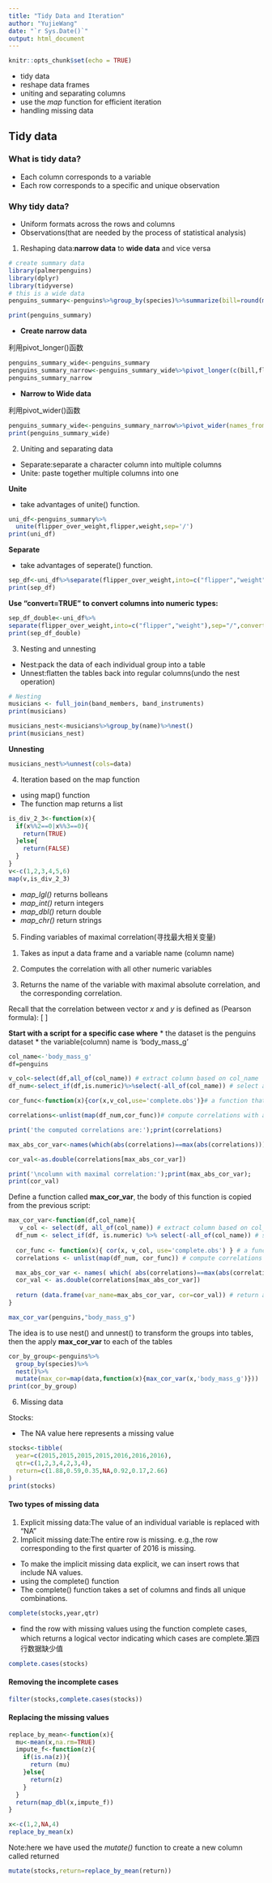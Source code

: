```yaml
---
title: "Tidy Data and Iteration"
author: "YujieWang"
date: "`r Sys.Date()`"
output: html_document
---
```


```r
knitr::opts_chunk$set(echo = TRUE)
```

* tidy data
* reshape data frames
* uniting and separating columns
* use the *map* function for efficient iteration
* handling missing data


## Tidy data

### What is tidy data?
* Each column corresponds to a variable
* Each row corresponds to a specific and unique observation

### Why tidy data?
* Uniform formats across the rows and columns
* Observations(that are needed by the process of statistical analysis)

1. Reshaping data:**narrow data** to **wide data** and vice versa
```r
# create summary data
library(palmerpenguins)
library(dplyr)
library(tidyverse)
# this is a wide data
penguins_summary<-penguins%>%group_by(species)%>%summarize(bill=round(mean(bill_length_mm,na.rm=TRUE),digits=1),flipper=round(mean(flipper_length_mm,na.rm=TRUE),digits=1),weight=round(mean(body_mass_g,na.rm=TRUE),digits=1))

print(penguins_summary)
```
* **Create narrow data**

利用pivot_longer()函数
```r
penguins_summary_wide<-penguins_summary
penguins_summary_narrow<-penguins_summary_wide%>%pivot_longer(c(bill,flipper,weight),names_to='property',values_to='value')
penguins_summary_narrow
```

* **Narrow to Wide data**

利用pivot_wider()函数
```r
penguins_summary_wide<-penguins_summary_narrow%>%pivot_wider(names_from=property,values_from=value)
print(penguins_summary_wide)
```


2. Uniting and separating data
* Separate:separate a character column into multiple columns
* Unite: paste together multiple columns into one

**Unite**

* take advantages of unite() function.
```r
uni_df<-penguins_summary%>%
  unite(flipper_over_weight,flipper,weight,sep='/')
print(uni_df)
```
**Separate**

* take advantages of seperate() function.
```r
sep_df<-uni_df%>%separate(flipper_over_weight,into=c("flipper","weight"),sep="/")
print(sep_df)
```
**Use "convert=TRUE" to convert columns into numeric types:**
```r
sep_df_double<-uni_df%>%
separate(flipper_over_weight,into=c("flipper","weight"),sep="/",convert=TRUE)
print(sep_df_double)
```

3. Nesting and unnesting
* Nest:pack the data of each individual group into a table
* Unnest:flatten the tables back into regular columns(undo the nest operation)

```r
# Nesting
musicians <- full_join(band_members, band_instruments)
print(musicians)
```
```r
musicians_nest<-musicians%>%group_by(name)%>%nest()
print(musicians_nest)
```
**Unnesting**
```r
musicians_nest%>%unnest(cols=data)
```


4. Iteration based on the map function
* using map() function
* The function map returns a list
```r
is_div_2_3<-function(x){
  if(x%%2==0|x%%3==0){
    return(TRUE)
  }else{
    return(FALSE)
  }
}
v<-c(1,2,3,4,5,6)
map(v,is_div_2_3)
```
* *map_lgl()* returns bolleans
* *map_int()* return integers
* *map_dbl()* return double
* *map_chr()* return strings

5. Finding variables of maximal correlation(寻找最大相关变量)
1) Takes as input a data frame and a variable name (column name)

2) Computes the correlation with all other numeric variables

3) Returns the name of the variable with maximal absolute correlation, and the corresponding correlation.

Recall that the correlation between vector $x$ and $y$ is defined as (Pearson formula):
\[
\frac{\sum_1^{n} (x_i-\bar{x})(y_i-\bar{y})}{\sqrt{\sum_{i=1}^n(x_i-\bar{x})^2} \sqrt{\sum_{i=1}^n (y_i-\bar{y})^2} }
\]

**Start with a script for a specific case where**
* the dataset is the penguins dataset
* the variable(column) name is 'body_mass_g'

```r
col_name<-'body_mass_g'
df=penguins

v_col<-select(df,all_of(col_name)) # extract column based on col_name
df_num<-select_if(df,is.numeric)%>%select(-all_of(col_name)) # select all numeric columns excluding col_name

cor_func<-function(x){cor(x,v_col,use='complete.obs')}# a function that computes cor between v_col and a vector

correlations<-unlist(map(df_num,cor_func))# compute correlations with all other numeric columns (with map)

print('the computed correlations are:');print(correlations)
```


```r
max_abs_cor_var<-names(which(abs(correlations)==max(abs(correlations)))) # extract the name of the column with max correlation

cor_val<-as.double(correlations[max_abs_cor_var])

print('\ncolumn with maximal correlation:');print(max_abs_cor_var);
print(cor_val)
```

Define a function called **max_cor_var**, the body of this function is copied from the previous script:
```r
max_cor_var<-function(df,col_name){
   v_col <- select(df, all_of(col_name)) # extract column based on col_name
  df_num <- select_if(df, is.numeric) %>% select(-all_of(col_name)) # select all numeric columns excluding col_name
  
  cor_func <- function(x){ cor(x, v_col, use='complete.obs') } # a function that computes cor between v_col and a vector
  correlations <- unlist(map(df_num, cor_func)) # compute correlations with all other numeric columns (with map)

  max_abs_cor_var <- names( which( abs(correlations)==max(abs(correlations))  ) ) # extract the name of the column with max correlation
  cor_val <- as.double(correlations[max_abs_cor_var])
  
  return (data.frame(var_name=max_abs_cor_var, cor=cor_val)) # return as a data frame 
}

max_cor_var(penguins,"body_mass_g")
```
The idea is to use nest() and unnest() to transform the groups into tables, then the apply **max_cor_var** to each of the tables
```r
cor_by_group<-penguins%>%
  group_by(species)%>%
  nest()%>%
  mutate(max_cor=map(data,function(x){max_cor_var(x,'body_mass_g')}))
print(cor_by_group)
```


6. Missing data

Stocks:

* The NA value here represents a missing value
```r
stocks<-tibble(
  year=c(2015,2015,2015,2015,2016,2016,2016),
  qtr=c(1,2,3,4,2,3,4),
  return=c(1.88,0.59,0.35,NA,0.92,0.17,2.66)
)
print(stocks)
```
#### Two types of missing data
1) Explicit missing data:The value of an individual variable is replaced with "NA"
2) Implicit missing date:The entire row is missing. e.g.,the row corresponding to the first quarter of 2016 is missing.

* To make the implicit missing data explicit, we can insert rows that include NA values.
* using the complete() function
* The complete() function takes a set of columns and finds all unique combinations.
```r
complete(stocks,year,qtr)
```
* find the row with missing values using the function complete cases, which returns a logical vector indicating which cases are complete.第四行数据缺少值
```r
complete.cases(stocks)
```
#### Removing the incomplete cases
```r
filter(stocks,complete.cases(stocks))
```
#### Replacing the missing values
```r
replace_by_mean<-function(x){
  mu<-mean(x,na.rm=TRUE)
  impute_f<-function(z){
    if(is.na(z)){
      return (mu)
    }else{
      return(z)
    }
  }
  return(map_dbl(x,impute_f))
}

x<-c(1,2,NA,4)
replace_by_mean(x)
```

Note:here we have used the *mutate()* function to create a new column called returned
```r
mutate(stocks,return=replace_by_mean(return))
```

